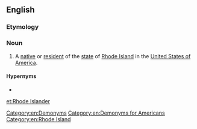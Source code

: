 ==English==

===Etymology===
{{suffix|Rhode Island|er|lang=en}}

===Noun===
{{en-noun|head=[[Rhode]] [[Islander]]}}

# A [[native]] or [[resident]] of the [[state]] of [[Rhode Island]] in the [[United States of America]].

====Hypernyms====
* {{l|en|American}}

[[Category:en:Demonyms]]
[[Category:en:Demonyms for Americans]]
[[Category:en:Rhode Island]]

[[et:Rhode Islander]]